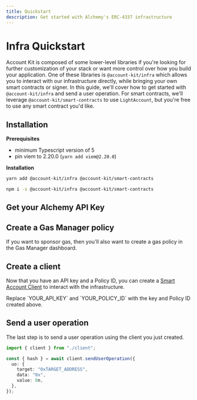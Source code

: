 ```yaml
---
title: Quickstart
description: Get started with Alchemy's ERC-4337 infrastructure
---
```


# Infra Quickstart

Account Kit is composed of some lower-level libraries if you're looking for further customization of your stack or want more control over how you build your application.
One of these libraries is `@account-kit/infra` which allows you to interact with our infrastructure directly, while bringing your own smart contracts or signer.
In this guide, we'll cover how to get started with `@account-kit/infra` and send a user operation. For smart contracts, we'll leverage `@account-kit/smart-contracts` to use `LightAccount`,
but you're free to use any smart contract you'd like.

## Installation

**Prerequisites**

- minimum Typescript version of 5
- pin viem to 2.20.0 (`yarn add viem@2.20.0`)

**Installation**

<CodeBlocks>

```bash [yarn]
yarn add @account-kit/infra @account-kit/smart-contracts
```

```bash [npm]
npm i -s @account-kit/infra @account-kit/smart-contracts
```

</CodeBlocks>

## Get your Alchemy API Key

<Markdown src="../../shared/get-api-key.mdx" />

## Create a Gas Manager policy

If you want to sponsor gas, then you'll also want to create a gas policy in the Gas Manager dashboard.

<Markdown src="../../shared/create-gas-policy.mdx" />

## Create a client

Now that you have an API key and a Policy ID, you can create a [Smart Account Client](/wallets/concepts/smart-account-client) to interact with the infrastructure.

<Warning>
  Replace `YOUR_API_KEY` and `YOUR_POLICY_ID` with the key and Policy ID created
  above.
</Warning>

<Markdown src="../../shared/infra/client.mdx" />

## Send a user operation

The last step is to send a user operation using the client you just created.

<CodeBlocks>

```ts twoslash [example.ts]
import { client } from "./client";

const { hash } = await client.sendUserOperation({
  uo: {
    target: "0xTARGET_ADDRESS",
    data: "0x",
    value: 0n,
  },
});
```

<Markdown src="../../shared/infra/client.mdx" />

</CodeBlocks>
